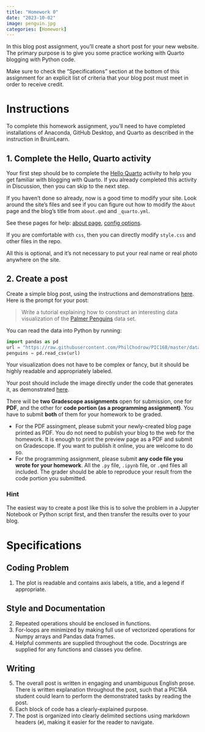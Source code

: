 ```yaml
---
title: "Homework 0"
date: "2023-10-02"
image: penguin.jpg
categories: [Homework]
---
```


In this blog post assignment, you’ll create a short post for your new website. The primary purpose is to give you some practice working with Quarto blogging with Python code.

Make sure to check the “Specifications” section at the bottom of this assignment for an explicit list of criteria that your blog post must meet in order to receive credit.

# Instructions

To complete this homework assignment, you’ll need to have completed installations of Anaconda, GitHub Desktop, and Quarto as described in the instruction in BruinLearn.

## 1. Complete the Hello, Quarto activity
Your first step should be to complete the [Hello Quarto](../quarto) activity to help you get familiar with blogging with Quarto. If you already completed this activity in Discussion, then you can skip to the next step.

If you haven’t done so already, now is a good time to modify your site. Look around the site’s files and see if you can figure out how to modify the `About` page and the blog’s title from `about.qmd` and `_quarto.yml`.

See these pages for help: [about page](https://quarto.org/docs/websites/website-about.html), [config options](https://quarto.org/docs/reference/projects/websites.html).

If you are comfortable with `css`, then you can directly modify `style.css` and other files in the repo.

All this is optional, and it’s not necessary to put your real name or real photo anywhere on the site.

## 2. Create a post
Create a simple blog post, using the instructions and demonstrations [here](../composing/). Here is the prompt for your post:

> Write a tutorial explaining how to construct an interesting data visualization of the [Palmer Penguins](https://github.com/allisonhorst/palmerpenguins) data set.

You can read the data into Python by running:

```python
import pandas as pd
url = "https://raw.githubusercontent.com/PhilChodrow/PIC16B/master/datasets/palmer_penguins.csv"
penguins = pd.read_csv(url)
```

Your visualization does not have to be complex or fancy, but it should be highly readable and appropriately labeled.

Your post should include the image directly under the code that generates it, as demonstrated [here](../composing).

There will be __two Gradescope assignments__ open for submission, one for __PDF__, and the other for __code portion (as a programming assignment)__. You have to submit __both__ of them for your homework to be graded. 

- For the PDF assingment, please submit your newly-created blog page printed as PDF. You do not need to publish your blog to the web for the homework. It is enough to print the preview page as a PDF and submit on Gradescope. If you want to publish it online, you are welcome to do so.
- For the programming assignment, please submit __any code file you wrote for your homework__. All the `.py` file, `.ipynb` file, or `.qmd` files all included. The grader should be able to reproduce your result from the code portion you submitted. 

### Hint
The easiest way to create a post like this is to solve the problem in a Jupyter Notebook or Python script first, and then transfer the results over to your blog.

# Specifications
## Coding Problem
1. The plot is readable and contains axis labels, a title, and a legend if appropriate.

## Style and Documentation
2. Repeated operations should be enclosed in functions.
3. For-loops are minimized by making full use of vectorized operations for Numpy arrays and Pandas data frames.
4. Helpful comments are supplied throughout the code. Docstrings are supplied for any functions and classes you define.

## Writing
5. The overall post is written in engaging and unambiguous English prose. There is written explanation throughout the post, such that a PIC16A student could learn to perform the demonstrated tasks by reading the post.
6. Each block of code has a clearly-explained purpose.
7. The post is organized into clearly delimited sections using markdown headers (`#`), making it easier for the reader to navigate.
